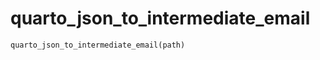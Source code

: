 # quarto_json_to_intermediate_email { #emailer-lib.quarto_json_to_intermediate_email }

```python
quarto_json_to_intermediate_email(path)
```

